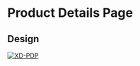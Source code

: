
<Meta title="Pages/ProductDetailPage/ProductDetailPage" />

# Product Details Page



## Design

[![XD-PDP](https://img.shields.io/badge/-PDP-%235c5c5c?logo=adobexd&labelColor=450034)](https://xd.adobe.com/view/3ff4c180-5eee-4b0f-941c-2de05a13ccd2-6aa7/screen/5980f59f-f84a-4389-9c96-c97e6104cd0b/specs/)
